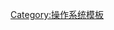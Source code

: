 {{Navbox
|name      =  伯克利软件套件
|title     = [[BSD|伯克利软件套件]]
|listclass = hlist

|group1 = 人物
|list1  = 
*{{tsl|en|Bob Fabry|鲍伯·法布里}}
*{{tsl|en|Keith Bostic|基思·博斯蒂克}}
*{{tsl|en|Marshall Kirk McKusick|马歇尔·柯克·麦库西克}}
*{{tsl|en|Michael J. Karels|迈克尔·卡雷尔斯}}
*[[比尔·乔伊]]
*{{tsl|en|Samuel Leffler|塞缪尔·莱弗勒}}
*{{tsl|en|Jordan Hubbard|乔丹·哈伯德}}
*[[西奧·德·若特]]
*{{tsl|en|Poul-Henning Kamp|波尔-亨宁·坎普}}
*{{tsl|en|Lynne Jolitz||Lynne}}和{{tsl|en|William Jolitz}}

|group2 = 衍生
|list2 = {{Navbox subgroup

|group1 = 活跃
|list1  = 
*[[FreeBSD]]
*[[OpenBSD]]
*[[NetBSD]]
*[[DragonFly BSD]]
*[[TrueOS]]
*{{tsl|en|Junos OS}}
*[[Darwin (操作系统)|Darwin]]
*[[PlayStation 3系统软件|PS3]]/[[PlayStation 4系统软件|PS4]]/[[PlayStation Portable系統軟體|PSP]]/[[PlayStation Vita系统软件|PS Vita操作系统]]
*[[任天堂Switch系统软件|任天堂Switch操作系统]]
*{{tsl|en|List of BSD operating systems|BSD操作系统列表|更多}}

|group2 = 终止
|list2  = 
*{{tsl|en|386BSD}}
*{{tsl|en|BSD/OS}}
*[[SunOS]]
*{{tsl|en|Ultrix}}

}}

|group3 = 公司
|list3 = 
*{{tsl|en|Sleepycat Software}}
*{{tsl|en|Walnut Creek CDROM}}
*{{tsl|en|Berkeley Software Design}}
*{{tsl|en|iXsystems}}
*{{tsl|en|pfSense|Electric Sheep Fencing}}

|group4 = 其他主题
|list4 =
*{{tsl|en|Comparison of BSD operating systems|BSD操作系统比较|比较}}
*[[BSD许可证]]
*[[BSD小惡魔]]
*[[计算机系统研究小组]]

}}<noinclude>
[[Category:操作系统模板]]
</noinclude>